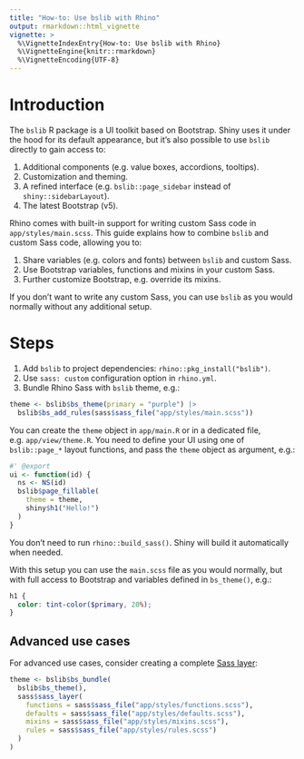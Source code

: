 ```yaml
---
title: "How-to: Use bslib with Rhino"
output: rmarkdown::html_vignette
vignette: >
  %\VignetteIndexEntry{How-to: Use bslib with Rhino}
  %\VignetteEngine{knitr::rmarkdown}
  %\VignetteEncoding{UTF-8}
---
```


# Introduction

The `bslib` R package is a UI toolkit based on Bootstrap.
Shiny uses it under the hood for its default appearance,
but it's also possible to use `bslib` directly to gain access to:

1. Additional components (e.g. value boxes, accordions, tooltips).
2. Customization and theming.
3. A refined interface (e.g. `bslib::page_sidebar` instead of `shiny::sidebarLayout`).
4. The latest Bootstrap (v5).

Rhino comes with built-in support for writing custom Sass code in `app/styles/main.scss`.
This guide explains how to combine `bslib` and custom Sass code, allowing you to:

1. Share variables (e.g. colors and fonts) between `bslib` and custom Sass.
2. Use Bootstrap variables, functions and mixins in your custom Sass.
3. Further customize Bootstrap, e.g. override its mixins.

<p class="alert alert-info">
  If you don't want to write any custom Sass,
  you can use `bslib` as you would normally without any additional setup.
</p>

# Steps

1. Add `bslib` to project dependencies: `rhino::pkg_install("bslib")`.
2. Use `sass: custom` configuration option in `rhino.yml`.
3. Bundle Rhino Sass with `bslib` theme, e.g.:

```r
theme <- bslib$bs_theme(primary = "purple") |>
  bslib$bs_add_rules(sass$sass_file("app/styles/main.scss"))
```

You can create the `theme` object in `app/main.R` or in a dedicated file, e.g. `app/view/theme.R`.
You need to define your UI using one of `bslib::page_*` layout functions,
and pass the `theme` object as argument, e.g.:

```r
#' @export
ui <- function(id) {
  ns <- NS(id)
  bslib$page_fillable(
    theme = theme,
    shiny$h1("Hello!")
  )
}
```

You don't need to run `rhino::build_sass()`.
Shiny will build it automatically when needed.

With this setup you can use the `main.scss` file as you would normally,
but with full access to Bootstrap and variables defined in `bs_theme()`, e.g.:

```scss
h1 {
  color: tint-color($primary, 20%);
}
```

## Advanced use cases

For advanced use cases, consider creating a complete [Sass layer](https://rstudio.github.io/sass/reference/sass_layer.html):

```r
theme <- bslib$bs_bundle(
  bslib$bs_theme(),
  sass$sass_layer(
    functions = sass$sass_file("app/styles/functions.scss"),
    defaults = sass$sass_file("app/styles/defaults.scss"),
    mixins = sass$sass_file("app/styles/mixins.scss"),
    rules = sass$sass_file("app/styles/rules.scss")
  )
)
```
